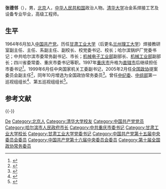 '''张德邻'''（{{bd|1939年|8月||catIdx=Z张}}），男，[[北京市|北京]]人，[[中华人民共和国|中华人民共和国]]政治人物。[[清华大学|清华大学]]冶金系焊接工艺及设备专业毕业，高级工程师。

== 生平 ==
1964年6月加入[[中国共产党|中国共产党]]。历任[[兰州理工大学|甘肃工业大学]]（后更名[[兰州理工大学|兰州理工大学]]）焊接教研室副主任、主任、系副主任、副校长、校党委书记、校长；哈尔滨锅炉厂党委书记；中共哈尔滨市委常务副书记、市长；[[中华人民共和国机械电子工业部|机械电子工业部]]副部长、[[中华人民共和国机械工业部|机械工业部]]副部长；四川省委常委、重庆市委书记等职。1997年[[重庆市|重庆市]]升格为[[直辖市|直辖市]]后继续担任市委书记<ref>{{cite web|accessdate=2012-02-22|url=http://hscq.cqnews.net/hsbd/200907/t20090722_3451174.htm|title=中国共产党重庆市第一届委员会书记、副书记、常委名单|publisher=华龙网|deadurl=yes|archiveurl=https://web.archive.org/web/20110930054749/http://hscq.cqnews.net/hsbd/200907/t20090722_3451174.htm|archivedate=2011-09-30}}</ref>。1999年6月任中央国家机关工委副书记，2005年2月任[[全国政协|全国政协]]提案委员会副主任<ref>{{cite web|accessdate=2012-02-22|url=http://paper.wenweipo.com/2005/03/01/CH0503010045.htm|title=陳張文康當副主任惹關注|publisher=[[文汇报_(香港)|文汇报]]|archive-date=2021-01-06|archive-url=https://web.archive.org/web/20210106073859/http://paper.wenweipo.com/2005/03/01/CH0503010045.htm|dead-url=no}}</ref>，同年10月增选为全国政协常务委员<ref>{{cite web|accessdate=2012-02-22|url=http://news.xinhuanet.com/newscenter/2005-03/12/content_2687611.htm|title=万钢、杨邦杰、张德邻、阎海旺、梁国扬5人被增选为政协第十届全国委员会常务委员|publisher=[[新华网|新华网]]|archive-date=2012-03-11|archive-url=https://web.archive.org/web/20120311001838/http://news.xinhuanet.com/newscenter/2005-03/12/content_2687611.htm|dead-url=no}}</ref>。曾任[[中纪委|中纪委]]、[[中组部|中组部]]第一巡视组组长<ref>{{cite web|accessdate=2012-02-22|url=http://henan.people.com.cn/news/2007/04/16/154572.html|title=中央纪委中央组织部巡视组来河南开展巡视工作|publisher=[[人民网|人民网]]}}{{dead link|date=2018年2月 |bot=InternetArchiveBot |fix-attempted=yes }}</ref>、第五巡视组组长<ref>{{cite web|accessdate=2012-02-22|url=http://dangjian.ccnt.com.cn/ywtj.php?col=4&file=14124|title=张德邻同志一行到文化部直属单位考察学习|publisher=[[中华人民共和国文化部|中华人民共和国文化部]]|deadurl=yes|archiveurl=https://web.archive.org/web/20120303005755/http://dangjian.ccnt.com.cn/ywtj.php?col=4|archivedate=2012-03-03}}</ref>。

== 参考文献 ==
{{reflist|3}}

{{-}}
{{start box}}
{{s-ppo|{{cpc}}}}
{{s-before|[[孙同川|孙同川]]}}
{{s-title|[[中国共产党重庆市委员会|中国共产党重庆市委员会]]书记|1995年10月—1999年6月<br><small>1997年6月[[重庆市|重庆市]]升格为[[直辖市|直辖市]]</small>}}
{{s-after|[[贺国强|贺国强]]}}
{{s-gov|prc}}
{{s-before|[[宫本言|宫本言]]}}
{{s-title|哈尔滨市人民政府市长|1990年2月—1991年3月}}
{{s-after|[[李嘉廷|李嘉廷]]}}
{{s-edu}}
{{s-before|李之钦}}
{{s-title|[[兰州理工大学|甘肃工业大学]]校长|1983年6月—1985年10月}}
{{s-after|[[陈剑虹_(1937年)|陈剑虹]]}}
{{end box}}

{{中华人民共和国重庆市正职领导人|nocat}}
{{哈尔滨市市长}}

{{Authority control}}
{{DEFAULTSORT:Zhang张}}
[[Category:张姓|De]]
[[Category:北京人|Category:北京人]]
[[Category:清华大学校友|Category:清华大学校友]]
[[Category:中国共产党党员|Category:中国共产党党员]]
[[Category:哈尔滨市人民政府市长|Category:哈尔滨市人民政府市长]]
[[Category:中共重庆市委书记|Category:中共重庆市委书记]]
[[Category:甘肃工业大学校长|Category:甘肃工业大学校长]]
[[Category:甘肃工业大学党委书记|Category:甘肃工业大学党委书记]]
[[Category:中国共产党第十五届中央委员会委员|Category:中国共产党第十五届中央委员会委员]]
[[Category:中国共产党第十六届中央委员会委员|Category:中国共产党第十六届中央委员会委员]]
[[Category:第十届全国政协常务委员|Category:第十届全国政协常务委员]]